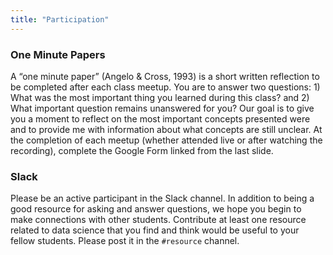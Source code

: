```yaml
---
title: "Participation"
---
```


### One Minute Papers

A "one minute paper" (Angelo & Cross, 1993) is a short written reflection to be completed after each class meetup. You are to answer two questions: 1) What was the most important thing you learned during this class? and 2) What important question remains unanswered for you? Our goal is to give you a moment to reflect on the most important concepts presented were and to provide me with information about what concepts are still unclear. At the completion of each meetup (whether attended live or after watching the recording), complete the Google Form linked from the last slide.


### Slack

Please be an active participant in the Slack channel. In addition to being a good resource for asking and answer questions, we hope you begin to make connections with other students. Contribute at least one resource related to data science that you find and think would be useful to your fellow students. Please post it in the `#resource` channel.
